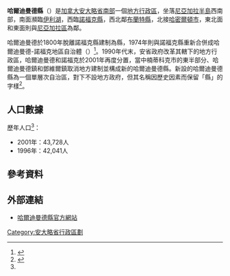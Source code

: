 {{noteTA
|1=zh-hans:哈密尔顿;zh-hk:咸美頓;zh-mo:咸美頓;zh-tw:哈密爾頓;
}}
{{Infobox settlement
|official_name           = 哈爾迪曼德縣（市）
|native_name             = {{lang|en|Haldimand County}}
|settlement_type         = [[安大略省行政区划|市（单层次）]]
|nickname                =
|motto                   =
|image_skyline           =
|imagesize               =
|image_caption           =
|image_flag              =
|image_seal              =
|image_map               = Map of Ontario HALDIMAND.svg
|mapsize                 = 280px
|map_caption             = 哈爾迪曼德縣在安大略省的位置
|coordinates_display     = inline,title
|coordinates_region      = CA-ON
|subdivision_type        = 國家
|subdivision_type1       = [[加拿大行政區劃|省]]
|subdivision_name        = {{CAN}}
|subdivision_name1       = {{ON}}
|leader_title           = 市長
|leader_title1          = 市政機關
|leader_title2          = [[加拿大國會|國會]]議員
|leader_title3          = [[安大略省議會|省議會]]議員
|leader_name            = 丹·卡特（Dan Carter）
|leader_name1           = 哈爾迪曼德市議會
|leader_name2           = Leslyn Lewis ([[加拿大保守黨|聯邦保守黨]])
|leader_name3           = Toby Barrett ([[安大略進步保守黨|安大略進步保守黨]])
|established_title       = 成立
|established_date        = 1800年（設縣）<br>1974年（併入哈爾迪曼德-諾福克區）<br>2001年（改設單層次自治區）
|area_footnotes          = <ref name="cp2011a"/>
|area_total_km2          =
|area_land_km2           = 1251.57
|area_water_km2          =
|area_water_percent      =
|area_urban_km2          =
|population_as_of        = 2011年
|population_note         =
|population_total        = 44876
|population_footnotes    = <ref name="cp2011a">{{cite web |url=http://www12.statcan.gc.ca/census-recensement/2011/dp-pd/prof/details/page.cfm?Lang=E&Geo1=CSD&Code1=3528018&Geo2=CD&Code2=3528&Data=Count&SearchText=haldimand&SearchType=Begins&SearchPR=35&B1=All&Custom=&TABID=1 |title=Haldimand County census profile |publisher=Statistics Canada |work=Canada 2011 Census |accessdate=2014-02-22 |archive-date=2014-02-27 |archive-url=https://web.archive.org/web/20140227014501/http://www12.statcan.gc.ca/census-recensement/2011/dp-pd/prof/details/page.cfm?Lang=E&Geo1=CSD&Code1=3528018&Geo2=CD&Code2=3528&Data=Count&SearchText=haldimand&SearchType=Begins&SearchPR=35&B1=All&Custom=&TABID=1 |dead-url=no }}</ref>
|population_metro       =
|population_urban       =
|population_density_km2 = 35.9
|timezone               = [[North_American_Eastern_Time_Zone|EST]]
|utc_offset             = −5
|timezone_DST           = [[Eastern_Daylight_Time|EDT]]
|utc_offset_DST         = −4
|latd=42 |latm=56 |latNS=N
|longd=79 |longm=53 |longEW=W
|elevation_m            =
|website                = [http://www.haldimandcounty.on.ca/ haldimandcounty.on.ca]
|footnotes              =
}}

'''哈爾迪曼德縣'''（{{lang-en|Haldimand County}}）是[[加拿大|加拿大]][[安大略省|安大略省]][[南安大略|南部]]一個[[安大略省行政區劃|地方行政區]]，坐落[[尼亞加拉半島|尼亞加拉半島]]西南部，南面瀕臨[[伊利湖|伊利湖]]，西臨[[諾福克縣_(安大略省)|諾福克縣]]，西北鄰[[布蘭特縣|布蘭特縣]]，北接[[哈密爾頓_(安大略)|哈密爾頓市]]，東北面和東面則與[[尼亞加拉區|尼亞加拉區]]為鄰。

哈爾迪曼德於1800年脫離諾福克縣建制為縣，1974年則與諾福克縣重新合併成哈爾迪曼德-諾福克地區自治體（{{lang|en|Regional Municipality of Haldimand-Norfolk}}）<ref>{{cite web |url=http://www.norfolkcounty.ca/download/government/countystratplan0910.pdf |title=Norfolk County Council Strategic Plan 2009-2010 |publisher=諾福克縣政府 |accessdate=2014-02-22 |deadurl=yes |archiveurl=https://web.archive.org/web/20140228071228/http://www.norfolkcounty.ca/download/government/countystratplan0910.pdf |archivedate=2014-02-28 }}</ref>。1990年代末，安省政府改革其轄下的地方行政區，哈爾迪曼德和諾福克於2001年再度分置，當中楠蒂科克市的東半部分、哈爾迪曼德鎮和鄧維爾鎮取消地方建制並構成新的哈爾迪曼德縣。新設的哈爾迪曼德縣為一個單層次自治區，對下不設地方政府，但其名稱因歷史因素而保留「縣」的字樣<ref>{{cite web |url=http://www.mah.gov.on.ca/AssetFactory.aspx?did=6212 |title=Municipal Restructuring Activity Summary Table |publisher=安大略省政府 |accessdate=2014-02-22 |archive-date=2014-01-13 |archive-url=https://web.archive.org/web/20140113164737/http://www.mah.gov.on.ca/AssetFactory.aspx?did=6212 |dead-url=no }}</ref>。

==人口數據==
{{Canada_census
|2001_population=43,728 |2001_pop_delta= | 2001_access_date=2012-03-27
|2006_population=45,212 |2006_pop_delta=3.4 |2006_pop_density=36.1 |2006_land_area=1251.58
|2006_median_age= |2006_median_age_m= |2006_median_age_f=
|2006_total_pvt_dwell=18,386 |2006_total_pvt_dwell_usual=16,308 |2006_mean_hh_income= |2006_access_date=2009-02-24 |2011_population=44,876 | 2011_pop_delta=-0.7 | 2011_land_area=1251.57 | 2011_pop_density=35.9
|2011_median_age= | 2011_median_age_m= | 2011_median_age_f=
|2011_total_pvt_dwell=19,108 | 2011_mean_hh_income= | 2011_access_date=2012-03-27
}}

歷年人口<ref name="cp2001"/>：
* 2001年：43,728人
* 1996年：42,041人

==參考資料==
{{reflist}}

==外部連結==
{{Commons category|Haldimand County, Ontario}}
* {{en}}[http://www.haldimandcounty.on.ca/ 哈爾迪曼德縣官方網站]{{Wayback|url=http://www.haldimandcounty.on.ca/ |date=20110305083653 }}

[[Category:安大略省行政區劃|Category:安大略省行政區劃]]